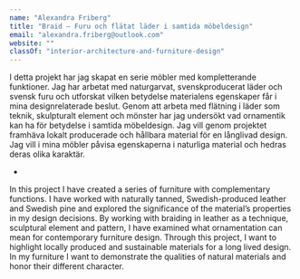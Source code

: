```yaml
---
name: "Alexandra Friberg"
title: "Braid – Furu och flätat läder i samtida möbeldesign"
email: "alexandra.friberg@outlook.com"
website: ""
classOf: "interior-architecture-and-furniture-design"
---
```








I detta projekt har jag skapat en serie möbler med kompletterande funktioner. Jag har arbetat med naturgarvat, svenskproducerat läder och svensk furu och utforskat vilken betydelse materialens egenskaper får i mina designrelaterade beslut.
Genom att arbeta med flätning i läder som teknik, skulpturalt element och mönster har jag undersökt vad ornamentik kan ha för betydelse i samtida möbeldesign.
Jag vill genom projektet framhäva lokalt producerade och hållbara material för en långlivad design. Jag vill i mina möbler påvisa egenskaperna i naturliga material och hedras deras olika karaktär.

-

In this project I have created a series of furniture with complementary functions. I have worked with naturally tanned, Swedish-produced leather and Swedish pine and explored the significance of the material’s properties in my design decisions.
By working with braiding in leather as a technique, sculptural element and pattern, I have examined what ornamentation can mean for contemporary furniture design.
Through this project, I want to highlight locally produced and sustainable materials for a long lived design. In my furniture I want to demonstrate the qualities of natural materials and honor their different character.

<ImageZoom
  preview={preview201}
  zoom={zoom201}
  caption="Braid Collection <br> Photo: Sanna Lindberg"
  isTallImage={true}
/>

<ImageZoom
  preview={preview202}
  zoom={zoom202}
  caption="Braid Chair <br> Photo: Sanna Lindberg"
/>

<ImageZoom
  preview={preview203}
  zoom={zoom203}
  caption="Braid Stool <br> Photo: Sanna Lindberg, Alexandra Friberg"
/>

<ImageZoom
  preview={preview204}
  zoom={zoom204}
  caption="Braid Lamp <br> Photo: Sanna Lindberg, Alexandra Friberg"
/>

<ImageZoom
  preview={preview205}
  zoom={zoom205}
  caption="Braid Cabinet <br> Photo: Sanna Lindberg, Alexandra Friberg"
/>
